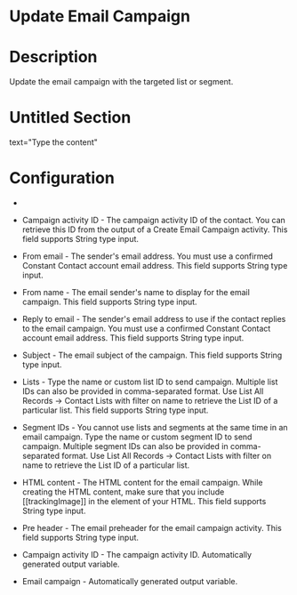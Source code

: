 ﻿# Update Email Campaign

# Description

Update the email campaign with the targeted list or segment.

# Untitled Section

text="Type the content"

# Configuration

* 
* Campaign activity ID - The campaign activity ID of the contact. You can retrieve this ID from the output of a Create Email Campaign activity. This field supports String type input.
* From email - The sender's email address. You must use a confirmed Constant Contact account email address. This field supports String type input.
* From name - The email sender's name to display for the email campaign. This field supports String type input.
* Reply to email - The sender's email address to use if the contact replies to the email campaign. You must use a confirmed Constant Contact account email address. This field supports String type input.
* Subject - The email subject of the campaign. This field supports String type input.
* Lists - Type the name or custom list ID to send campaign. Multiple list IDs can also be provided in comma-separated format. Use List All Records → Contact Lists with filter on name to retrieve the List ID of a particular list. This field supports String type input.
* Segment IDs - You cannot use lists and segments at the same time in an email campaign. Type the name or custom segment ID to send campaign. Multiple segment IDs can also be provided in comma-separated format. Use List All Records → Contact Lists with filter on name to retrieve the List ID of a particular list.







* HTML content - The HTML content for the email campaign. While creating the HTML content, make sure that you include [[trackingImage]] in the <body> element of your HTML. This field supports String type input.
* Pre header - The email preheader for the email campaign activity. This field supports String type input.



* Campaign activity ID - The campaign activity ID. Automatically generated output variable.
* Email campaign - Automatically generated output variable.
